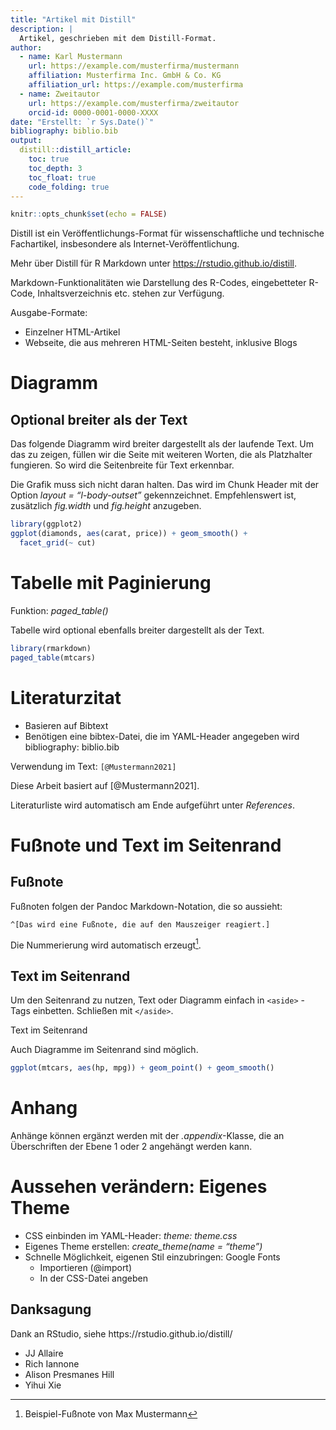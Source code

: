 ```yaml
---
title: "Artikel mit Distill"
description: |
  Artikel, geschrieben mit dem Distill-Format.
author:
  - name: Karl Mustermann
    url: https://example.com/musterfirma/mustermann
    affiliation: Musterfirma Inc. GmbH & Co. KG
    affiliation_url: https://example.com/musterfirma
  - name: Zweitautor
    url: https://example.com/musterfirma/zweitautor
    orcid-id: 0000-0001-0000-XXXX
date: "Erstellt: `r Sys.Date()`"
bibliography: biblio.bib
output:
  distill::distill_article:
    toc: true
    toc_depth: 3
    toc_float: true
    code_folding: true
---
```


```r
knitr::opts_chunk$set(echo = FALSE)
```

Distill ist ein Veröffentlichungs-Format für wissenschaftliche und technische Fachartikel, insbesondere als Internet-Veröffentlichung.

Mehr über Distill für R Markdown unter <https://rstudio.github.io/distill>.

Markdown-Funktionalitäten wie Darstellung des R-Codes, eingebetteter R-Code, Inhaltsverzeichnis etc. stehen zur Verfügung.

Ausgabe-Formate:

* Einzelner HTML-Artikel
* Webseite, die aus mehreren HTML-Seiten besteht, inklusive Blogs

# Diagramm

## Optional breiter als der Text

Das folgende Diagramm wird breiter dargestellt als der laufende Text. Um das zu zeigen, füllen wir die Seite mit weiteren Worten, die als Platzhalter fungieren. So wird die Seitenbreite für Text erkennbar.

Die Grafik muss sich nicht daran halten. Das wird im Chunk Header mit der Option *layout = "l-body-outset"* gekennzeichnet. Empfehlenswert ist, zusätzlich *fig.width* und *fig.height* anzugeben.

```r

library(ggplot2)
ggplot(diamonds, aes(carat, price)) + geom_smooth() +
  facet_grid(~ cut)

```


# Tabelle mit Paginierung

Funktion: *paged_table()*

Tabelle wird optional ebenfalls breiter dargestellt als der Text.

```r

library(rmarkdown)
paged_table(mtcars)

```


# Literaturzitat

* Basieren auf Bibtext
* Benötigen eine bibtex-Datei, die im YAML-Header angegeben wird  
bibliography: biblio.bib

Verwendung im Text: `[@Mustermann2021]`

Diese Arbeit basiert auf [@Mustermann2021].

Literaturliste wird automatisch am Ende aufgeführt unter *References*.


# Fußnote und Text im Seitenrand

## Fußnote

Fußnoten folgen der Pandoc Markdown-Notation, die so aussieht:

`^[Das wird eine Fußnote, die auf den Mauszeiger reagiert.]`

Die Nummerierung wird automatisch erzeugt^[Beispiel-Fußnote von Max Mustermann].


## Text im Seitenrand

Um den Seitenrand zu nutzen, Text oder Diagramm einfach in `<aside>` - Tags einbetten. Schließen mit `</aside>`.

<aside>
Text im Seitenrand
</aside>

Auch Diagramme im Seitenrand sind möglich.

<aside>
```r
ggplot(mtcars, aes(hp, mpg)) + geom_point() + geom_smooth()
```
</aside>


# Anhang

Anhänge können ergänzt werden mit der *.appendix*-Klasse, die an Überschriften der Ebene 1 oder 2 angehängt werden kann.


# Aussehen verändern: Eigenes Theme

* CSS einbinden im YAML-Header: *theme: theme.css*
* Eigenes Theme erstellen: *create_theme(name = "theme")*
* Schnelle Möglichkeit, eigenen Stil einzubringen: Google Fonts
  + Importieren (@import)
  + In der CSS-Datei angeben
  

## Danksagung {.appendix}

Dank an RStudio, siehe https://rstudio.github.io/distill/ 

* JJ Allaire
* Rich Iannone
* Alison Presmanes Hill
* Yihui Xie